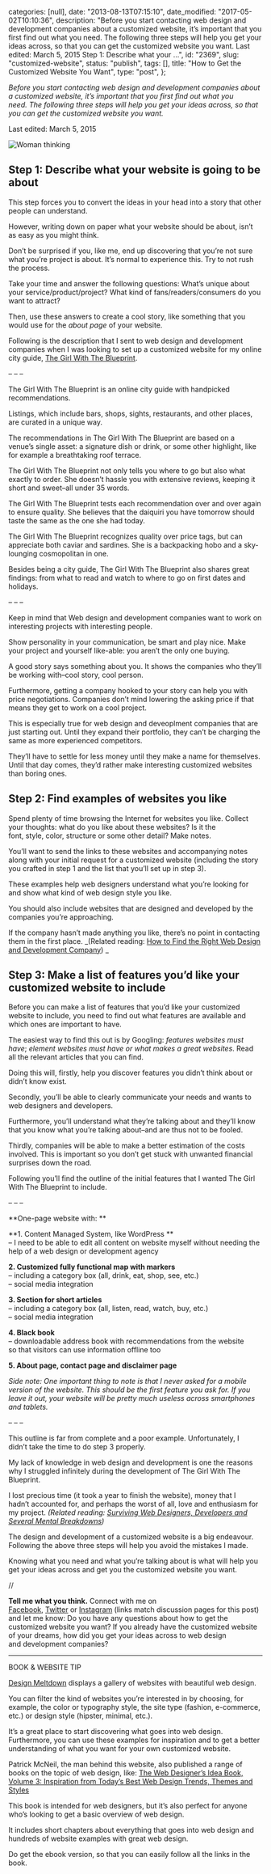 
  categories: [null],
  date: "2013-08-13T07:15:10",
  date_modified: "2017-05-02T10:10:36",
  description:
    "Before you start contacting web design and development companies about a customized website, it’s important that you first find out what you need. The following three steps will help you get your ideas across, so that you can get the customized website you want. Last edited: March 5, 2015 Step 1: Describe what your …",
  id: "2369",
  slug: "customized-website",
  status: "publish",
  tags: [],
  title: "How to Get the Customized Website You Want",
  type: "post",
};


_Before you start contacting web design and development companies about a customized website, it’s important that you first find out what you need. The following three steps will help you get your ideas across, so that you can get the customized website you want._

Last edited: March 5, 2015

![Woman thinking](/pages/tsop/posts/customized-website/woman-website_1.jpg)

## Step 1: Describe what your website is going to be about

This step forces you to convert the ideas in your head into a story that other people can understand.

However, writing down on paper what your website should be about, isn’t as easy as you might think.

Don’t be surprised if you, like me, end up discovering that you’re not sure what you’re project is about. It’s normal to experience this. Try to not rush the process.

Take your time and answer the following questions: What’s unique about your service/product/project? What kind of fans/readers/consumers do you want to attract?

Then, use these answers to create a cool story, like something that you would use for the *about page* of your website.

Following is the description that I sent to web design and development companies when I was looking to set up a customized website for my online city guide, [The Girl With The Blueprint](http://www.thegirlwiththeblueprint.com).

– – –

The Girl With The Blueprint is an online city guide with handpicked recommendations.

Listings, which include bars, shops, sights, restaurants, and other places, are curated in a unique way.

The recommendations in The Girl With The Blueprint are based on a venue’s single asset: a signature dish or drink, or some other highlight, like for example a breathtaking roof terrace.

The Girl With The Blueprint not only tells you where to go but also what exactly to order. She doesn’t hassle you with extensive reviews, keeping it short and sweet–all under 35 words.

The Girl With The Blueprint tests each recommendation over and over again to ensure quality. She believes that the daiquiri you have tomorrow should taste the same as the one she had today.

The Girl With The Blueprint recognizes quality over price tags, but can appreciate both caviar and sardines. She is a backpacking hobo and a sky-lounging cosmopolitan in one.

Besides being a city guide, The Girl With The Blueprint also shares great findings: from what to read and watch to where to go on first dates and holidays.

_– – –_

Keep in mind that Web design and development companies want to work on interesting projects with interesting people.

Show personality in your communication, be smart and play nice. Make your project and yourself like-able: you aren’t the only one buying.

A good story says something about you. It shows the companies who they’ll be working with–cool story, cool person.

Furthermore, getting a company hooked to your story can help you with price negotiations. Companies don’t mind lowering the asking price if that means they get to work on a cool project.

This is especially true for web design and deveoplment companies that are just starting out. Until they expand their portfolio, they can’t be charging the same as more experienced competitors.

They’ll have to settle for less money until they make a name for themselves. Until that day comes, they’d rather make interesting customized websites than boring ones.

## Step 2: Find examples of websites you like

Spend plenty of time browsing the Internet for websites you like. Collect your thoughts: what do you like about these websites? Is it the font, style, color, structure or some other detail? Make notes.

You’ll want to send the links to these websites and accompanying notes along with your initial request for a customized website (including the story you crafted in step 1 and the list that you’ll set up in step 3).

These examples help web designers understand what you’re looking for and show what kind of web design style you like.

You should also include websites that are designed and developed by the companies you’re approaching.

If the company hasn’t made anything you like, there’s no point in contacting them in the first place. _(Related reading: [How to Find the Right Web Design and Development Company](/tsop/posts/finding-web-design-development-company/)) _

## Step 3: Make a list of features you’d like your customized website to include

Before you can make a list of features that you’d like your customized website to include, you need to find out what features are available and which ones are important to have.

The easiest way to find this out is by Googling: *features websites must have*; *element websites must have *or* what makes a great websites*. Read all the relevant articles that you can find.

Doing this will, firstly, help you discover features you didn’t think about or didn’t know exist.

Secondly, you’ll be able to clearly communicate your needs and wants to web designers and developers.

Furthermore, you’ll understand what they’re talking about and they’ll know that you know what you’re talking about–and are thus not to be fooled.

Thirdly, companies will be able to make a better estimation of the costs involved. This is important so you don’t get stuck with unwanted financial surprises down the road.

Following you’ll find the outline of the initial features that I wanted The Girl With The Blueprint to include.

– – –

**One-page website with: **

**1. Content Managed System, like WordPress **\
– I need to be able to edit all content on website myself without needing the help of a web design or development agency

**2. Customized fully functional map with markers**\
– including a category box (all, drink, eat, shop, see, etc.)\
– social media integration

**3. Section for short articles**\
– including a category box (all, listen, read, watch, buy, etc.)\
– social media integration

**4. Black book**\
– downloadable address book with recommendations from the website so that visitors can use information offline too

**5. About page, contact page and disclaimer page**

_Side note: One important thing to note is that I never asked for a mobile version of the website. This should be the first feature you ask for. If you leave it out, your website will be pretty much useless across smartphones and tablets._

– – –

This outline is far from complete and a poor example. Unfortunately, I didn’t take the time to do step 3 properly.

My lack of knowledge in web design and development is one the reasons why I struggled infinitely during the development of The Girl With The Blueprint.

I lost precious time (it took a year to finish the website), money that I hadn’t accounted for, and perhaps the worst of all, love and enthusiasm for my project. *(Related reading: [Surviving Web Designers, Developers and Several Mental Breakdowns](/tsop/posts/surviving-web-designers-developers/))*

The design and development of a customized website is a big endeavour. Following the above three steps will help you avoid the mistakes I made.

Knowing what you need and what you’re talking about is what will help you get your ideas across and get you the customized website you want.

//

**Tell me what you think.** Connect with me on [Facebook](https://www.facebook.com/thespinoffproject/photos/a.889500361081850.1073741834.443190319046192/899966446701908/), [Twitter](https://twitter.com/mirhamasala/status/564153133392084992/) or [Instagram](http://instagram.com/p/zKB35BkyKA/) (links match discussion pages for this post) and let me know: Do you have any questions about how to get the customized website you want? If you already have the customized website of your dreams, how did you get your ideas across to web design and development companies?

---

BOOK & WEBSITE TIP

[Design Meltdown](http://www.designmeltdown.com/) displays a gallery of websites with beautiful web design.

You can filter the kind of websites you’re interested in by choosing, for example, the color or typography style, the site type (fashion, e-commerce, etc.) or design style (hipster, minimal, etc.).

It’s a great place to start discovering what goes into web design. Furthermore, you can use these examples for inspiration and to get a better understanding of what you want for your own customized website.

Patrick McNeil, the man behind this website, also published a range of books on the topic of web design, like: [The Web Designer’s Idea Book, Volume 3: Inspiration from Today’s Best Web Design Trends, Themes and Styles](http://amzn.to/1AKqXKU)

This book is intended for web designers, but it’s also perfect for anyone who’s looking to get a basic overview of web design.

It includes short chapters about everything that goes into web design and hundreds of website examples with great web design.

Do get the ebook version, so that you can easily follow all the links in the book.
